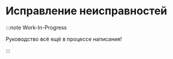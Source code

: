 # Исправление неисправностей

:::note Work-In-Progress

Руководство всё ещё в процессе написания!

:::